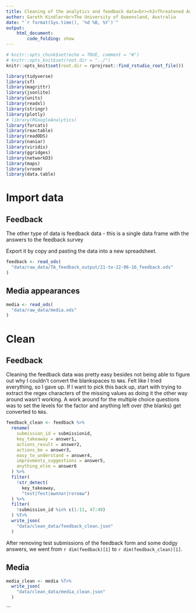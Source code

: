 ```yaml
---
title: Cleaning of the analytics and feedback data<br><h2>Threatened Australians (threatened.org.au)
author: Gareth Kindler<br>The University of Queensland, Australia
date: "`r format(Sys.time(), '%d %B, %Y')`"
output:
    html_document:
        code_folding: show
---
```


```r
# knitr::opts_chunk$set(echo = TRUE, comment = "#")
# knitr::opts_knit$set(root.dir = "../")
knitr::opts_knit$set(root.dir = rprojroot::find_rstudio_root_file())
```

```r
library(tidyverse)
library(sf)
library(magrittr)
library(jsonlite)
library(units)
library(readxl)
library(stringr)
library(plotly)
# library(RGoogleAnalytics)
library(forcats)
library(reactable)
library(readODS)
library(naniar)
library(viridis)
library(ggridges)
library(networkD3)
library(maps)
library(vroom)
library(data.table)
```

# Import data

## Feedback

The other type of data is feedback data - this is a single data frame with the answers to the feedback survey

Export it by copy and pasting the data into a new spreadsheet.

```r
feedback <- read_ods(
  "data/raw_data/TA_feedback_output/21-to-22-06-16_feedback.ods"
)
```

## Media appearances

```r
media <- read_ods(
  "data/raw_data/media.ods"
)
```

# Clean

## Feedback

Cleaning the feedback data was pretty easy besides not being able to figure out why I couldn't convert the blankspaces to `NA`s. Felt like I tried everything, so I gave up. If I want to pick this back up, start with trying to extract the regex characters of the missing values as doing it the other way around wasn't working. A work around for the multiple choice questions was to set the levels for the factor and anything left over (the blanks) get converted to `NA`s.

```r
feedback_clean <- feedback %>%
  rename(
    submission_id = submissionid,
    key_takeaway = answer1,
    actions_result = answer2,
    actions_be = answer3,
    easy_to_understand = answer4,
    improvments_suggestions = answer5,
    anything_else = answer6
  ) %>%
  filter(
    !str_detect(
      key_takeaway,
      "test|Test|выплат|готовы")
  ) %>%
  filter(
    !submission_id %in% c(1:11, 47:49)
  ) %T>%
  write_json(
    "data/clean_data/feedback_clean.json"
  )
```

After removing test submissions of the feedback form and some dodgy answers, we went from `r dim(feedback)[1]` to `r dim(feedback_clean)[1]`.

## Media

```r
media_clean <- media %T>%
  write_json(
    "data/clean_data/media_clean.json"
  )
```
```